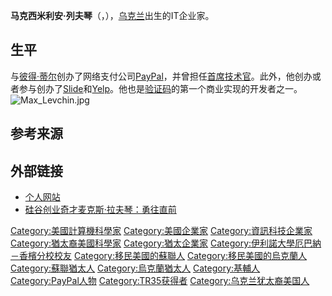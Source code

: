 {{expand|time=2009-11-22T00:48:12+00:00}}
{{Infobox person
|name        = 马克斯·列夫琴<br>Max Levchin
|image       = Max Levchin (2013).jpg
|caption     = 2013年在[[旧金山|旧金山]]参加[[TechCrunch|TechCrunch]]讨论的马克斯·列夫琴
|birth_name=Maksymilian Rafailovych Levchyn
|birth_date  ={{Birth date and age|mf=yes|1975|7|11}}<ref>[http://www.peekyou.com/Max_Levchin/44559156 Max R. Levchin in San Francisco, CA | Paypal - Entrepreneur | Profile at PeekYou] {{Wayback|url=http://www.peekyou.com/Max_Levchin/44559156 |date=20170909100300 }}. Peekyou.com. Retrieved on 2014-01-14.</ref>
|birth_place = {{USSR}}[[乌克兰苏维埃社会主义共和国|乌克兰苏维埃社会主义共和国]][[基辅|基辅]]
|alma_mater  = [[伊利诺伊大学厄巴纳-香槟分校|伊利诺伊大学厄巴纳-香槟分校]]
|occupation  = [[Affirm_(company)|Affirm]]首席执行官<br/>[[雅虎|雅虎]]前高管<ref>[http://investor.yahoo.net/directors.cfm Yahoo - Board of Directors] {{webarchive|url=https://web.archive.org/web/20120815080024/http://investor.yahoo.net/directors.cfm |date=2012-08-15 }}. Investor.yahoo.net. Retrieved on 2014-01-14.</ref><br/>[[Paypal|Paypal]]创始人和首席技术官<br/>[[Yelp|Yelp]]创始人
|spouse     ={{marriage|Nellie Minkova|2008}}
|children   = 2
|website    = {{url|www.levchin.com}}
|footnotes  =
|religion    =
|net worth  = US$300 million (2014)<ref>{{cite web|url=http://www.telegraph.co.uk/technology/11106473/The-PayPal-Mafia-Who-are-they-and-where-are-Silicon-Valleys-richest-group-of-men-now.html|title=The PayPal Mafia: Who are they and where are Silicon Valley's richest group of men now?|date=20 September 2014|work=Telegraph.co.uk|accessdate=29 May 2016|archive-date=2017-09-09|archive-url=https://web.archive.org/web/20170909101035/http://www.telegraph.co.uk/technology/11106473/The-PayPal-Mafia-Who-are-they-and-where-are-Silicon-Valleys-richest-group-of-men-now.html|dead-url=no}}</ref>
}}

'''马克西米利安·列夫琴'''（{{lang-uk|'''Максиміліан Левчин'''|'''Maksymilian Levchyn'''}}，{{bd|1975年|6月11日|catIdx=Levchin}}），[[乌克兰|乌克兰]]出生的IT企业家。

==生平==
与[[彼得·蒂尔|彼得·蒂尔]]创办了网络支付公司[[PayPal|PayPal]]，并曾担任[[首席技术官|首席技术官]]。此外，他创办或者参与创办了[[Slide|Slide]]和[[Yelp|Yelp]]。他也是[[验证码|验证码]]的第一个商业实现的开发者之一。
[[File:Max_Levchin.jpg|thumb]]

==参考来源==
{{reflist}}

==外部链接==
{{commons category}}
* [http://www.levchin.com/ 个人网站] {{Wayback|url=http://www.levchin.com/ |date=20170903043130 }}
* [http://content.cdn.bb.bbwc.cn/v5/app1/issue_1061/articles/10052095/show-3-1-1061-18-10052095-1_1415609201.html 硅谷创业奇才麦克斯·拉夫琴：勇往直前]

{{Yahoo!公司}}

{{Authority control}}
{{DEFAULTSORT:Levchin, Max}}
[[Category:美國計算機科學家|Category:美國計算機科學家]]
[[Category:美國企業家|Category:美國企業家]]
[[Category:資訊科技企業家|Category:資訊科技企業家]]
[[Category:猶太裔美國科學家|Category:猶太裔美國科學家]]
[[Category:猶太企業家|Category:猶太企業家]]
[[Category:伊利諾大學厄巴納－香檳分校校友|Category:伊利諾大學厄巴納－香檳分校校友]]
[[Category:移民美國的蘇聯人|Category:移民美國的蘇聯人]]
[[Category:移民美國的烏克蘭人|Category:移民美國的烏克蘭人]]
[[Category:蘇聯猶太人|Category:蘇聯猶太人]]
[[Category:烏克蘭猶太人|Category:烏克蘭猶太人]]
[[Category:基輔人|Category:基輔人]]
[[Category:PayPal人物|Category:PayPal人物]]
[[Category:TR35获得者|Category:TR35获得者]]
[[Category:乌克兰犹太裔美国人|Category:乌克兰犹太裔美国人]]